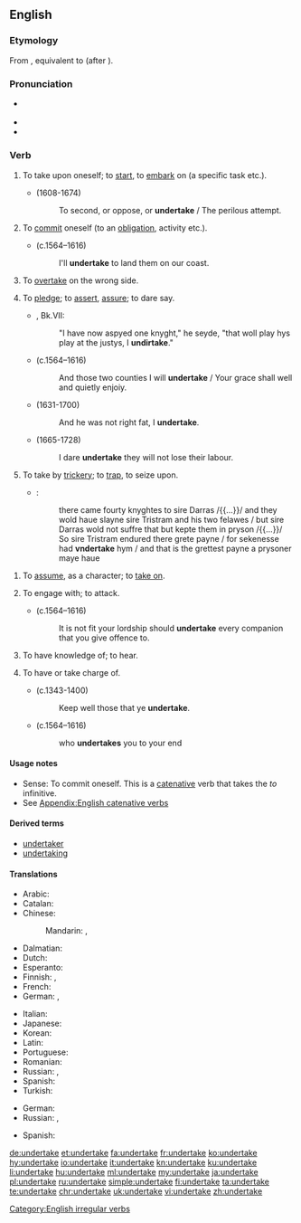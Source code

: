 ==English==

===Etymology===
From {{etyl|enm|en}} {{term|undertaken|lang=enm}}, equivalent to {{prefix|under|take|lang=en}} (after {{term|undernim|lang=en}}).

===Pronunciation===
* {{a|UK}} {{IPA|/ʌndəˈteɪk/|lang=en}}
* {{audio|en-us-undertake.ogg|Audio (US)|lang=en}}
* {{rhymes|eɪk|lang=en}}

===Verb===
{{en-verb|undertakes|undertaking|undertook|undertaken}}

#{{label|en|transitive}} To take upon oneself; to [[start]], to [[embark]] on (a specific task etc.).
#*{{w|John Milton}} (1608-1674)
#*:To second, or oppose, or '''undertake''' / The perilous attempt.
#{{label|en|intransitive}} To [[commit]] oneself (to an [[obligation]], activity etc.).
#:{{ux|en|He '''undertook''' to exercise more in future.}}
#*{{w|William Shakespeare}} (c.1564–1616)
#*:I'll '''undertake''' to land them on our coast.
#{{label|en|informal}} To [[overtake]] on the wrong side.
#:{{ux|en|I hate people who try and '''undertake''' on the motorway.}}
#{{label|en|archaic|intransitive}} To [[pledge]]; to [[assert]], [[assure]]; to dare say.
#*{{RQ:Mlry MrtArthr1}}, Bk.VII:
#*:"I have now aspyed one knyght," he seyde, "that woll play hys play at the justys, I '''undirtake'''."
#*{{w|William Shakespeare}} (c.1564–1616)
#*:And those two counties I will '''undertake''' / Your grace shall well and quietly enjoiy.
#*{{w|John Dryden}} (1631-1700)
#*:And he was not right fat, I '''undertake'''.
#*{{w|John Woodward (naturalist)|John Woodward}} (1665-1728)
#*:I dare '''undertake''' they will not lose their labour.
#{{label|en|obsolete|transitive}} To take by [[trickery]]; to [[trap]], to seize upon.
#*{{RQ:Mlry MrtDrthr|11.37|2|IX|xxxvij}}:
#*:there came fourty knyghtes to sire Darras /{{...}}/ and they wold haue slayne sire Tristram and  his two felawes / but sire Darras wold not suffre that but kepte them in pryson /{{...}}/ So sire Tristram endured there grete payne / for sekenesse had '''vndertake''' hym / and that is the grettest payne a prysoner maye haue
<!--Prior quote:So Sir Trystram endured there grete payne, for syknes had '''undirtake''' hym&mdash;and that ys the grettist payne a presoner may have-->
#{{label|en|obsolete}} To [[assume]], as a character; to [[take on]].
#:{{rfquotek|Shakespeare}}
#{{label|en|obsolete}} To engage with; to attack.
#*{{w|William Shakespeare}} (c.1564–1616)
#*:It is not fit your lordship should '''undertake''' every companion that you give offence to.
#{{label|en|obsolete}} To have knowledge of; to hear.
#:{{rfquotek|Spenser}}
#{{label|en|obsolete}} To have or take charge of.
#*{{w|Geoffrey Chaucer}} (c.1343-1400)
#*:Keep well those that ye '''undertake'''.
#*{{w|William Shakespeare}} (c.1564–1616)
#*:who '''undertakes''' you to your end

====Usage notes====
* Sense: To commit oneself. This is a [[catenative]] verb that takes the ''to'' infinitive.
* See [[Appendix:English catenative verbs]]

====Derived terms====
* [[undertaker]]
* [[undertaking]]

====Translations====
{{trans-top|to start an enterprise}}
* Arabic: {{t+|ar|قام|tr=qāma|sc=Arab}}
* Catalan: {{t|ca|emprendre}}
* Chinese:
*: Mandarin: {{t+|cmn|進行|sc=Hani}}, {{t|cmn|进行|tr=jìnxíng|sc=Hani}}
* Dalmatian: {{t|dlm|imprandro}}
* Dutch: {{t+|nl|ondernemen}}
* Esperanto: {{t+|eo|entrepreni}}
* Finnish: {{t+|fi|ryhtyä}}, {{t+|fi|ruveta}}
* French: {{t+|fr|entreprendre}}
* German: {{t+|de|unternehmen}}, {{t+|de|ausführen}}
{{trans-mid}}
* Italian: {{t+|it|intraprendere}}
* Japanese: {{t|ja|取り掛かる|tr=とりかかる, torikakaru|sc=Jpan}}
* Korean: {{t+|ko|맡다|sc=Kore}}
* Latin: {{t+|la|adeo}}
* Portuguese: {{t+|pt|empreender|m}}
* Romanian: {{t|ro|întreprinde}}
* Russian: {{t+|ru|предпринимать|impf|tr=predprinimát’|sc=Cyrl}}, {{t+|ru|предпринять|pf|tr=predprinját’|sc=Cyrl}}
* Spanish: {{t|es|emprender}}
* Turkish: {{t+|tr|girişmek}}
{{trans-bottom}}

{{trans-top|to commit oneself to an obligation}}
* German: {{t+|de|verpflichten|alt=sich verpflichten}}
* Russian: {{t+|ru|ручаться|impf|tr=ručát’sja|sc=Cyrl}}, {{t+|ru|поручиться|pf|tr=poručít’sja|sc=Cyrl}}
{{trans-mid}}
* Spanish: {{t|es|comprometerse|alt=comprometerse a}}
{{trans-bottom}}

[[Category:English irregular verbs]]

[[de:undertake]]
[[et:undertake]]
[[fa:undertake]]
[[fr:undertake]]
[[ko:undertake]]
[[hy:undertake]]
[[io:undertake]]
[[it:undertake]]
[[kn:undertake]]
[[ku:undertake]]
[[li:undertake]]
[[hu:undertake]]
[[ml:undertake]]
[[my:undertake]]
[[ja:undertake]]
[[pl:undertake]]
[[ru:undertake]]
[[simple:undertake]]
[[fi:undertake]]
[[ta:undertake]]
[[te:undertake]]
[[chr:undertake]]
[[uk:undertake]]
[[vi:undertake]]
[[zh:undertake]]